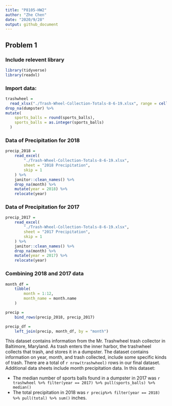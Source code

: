 ```yaml
---
title: "P8105-HW2"
author: "Zhe Chen"
date: "2020/9/28"
output: github_document
---
```


## Problem 1

### Include relevent library

```r
library(tidyverse)
library(readxl)
```


### Import data:

```r
trashwheel =
  read_xlsx("./Trash-Wheel-Collection-Totals-8-6-19.xlsx", range = cell_cols("A:N")) %>% janitor::clean_names() %>%
drop_na(dumpster) %>%
mutate(
    sports_balls = round(sports_balls),
    sports_balls = as.integer(sports_balls)
  )

```

### Data of Precipitation for 2018

```r
precip_2018 = 
	read_excel(
		"./Trash-Wheel-Collection-Totals-8-6-19.xlsx",
		sheet = "2018 Precipitation",
		skip = 1
	) %>% 
	janitor::clean_names() %>% 
	drop_na(month) %>% 
	mutate(year = 2018) %>% 
	relocate(year)
```

### Data of Precipitation for 2017

```r
precip_2017 = 
	read_excel(
		"./Trash-Wheel-Collection-Totals-8-6-19.xlsx",
		sheet = "2017 Precipitation",
		skip = 1
	) %>% 
	janitor::clean_names() %>% 
	drop_na(month) %>% 
	mutate(year = 2017) %>% 
	relocate(year)
```

### Combining 2018 and 2017 data

```r
month_df = 
	tibble(
		month = 1:12,
		month_name = month.name
	)

precip = 
	bind_rows(precip_2018, precip_2017)

precip_df =
	left_join(precip, month_df, by = "month")

```

This dataset contains information from the Mr. Trashwheel trash collector in Baltimore, Maryland. As trash enters the inner harbor, the trashwheel collects that trash, and stores it in a dumpster. The dataset contains information on year, month, and trash collected, include some specific kinds of trash. There are a total of `r nrow(trashwheel)` rows in our final dataset. Additional data sheets include month precipitation data. In this dataset:

* The median number of sports balls found in a dumpster in 2017 was `r trashwheel %>% filter(year == 2017) %>% pull(sports_balls) %>% median()`
* The total precipitation in 2018 was `r precip%>% filter(year == 2018) %>% pull(total) %>% sum()` inches.













